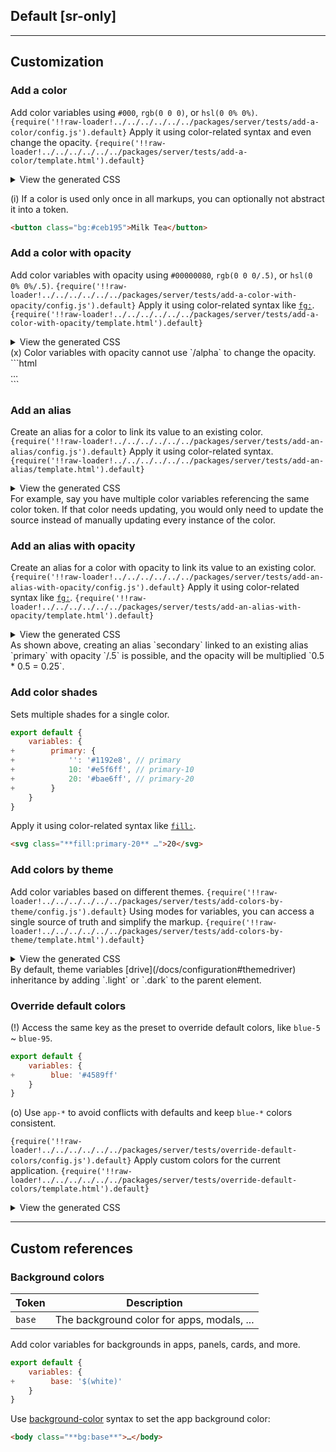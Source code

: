 ## Default [sr-only]
<Default />

---

## Customization
### Add a color
Add color variables using `#000`, `rgb(0 0 0)`, or `hsl(0 0% 0%)`.
<Code lang="js" name="master.css.js">{require('!!raw-loader!../../../../../../packages/server/tests/add-a-color/config.js').default}</Code>
Apply it using color-related syntax and even change the opacity.
<Code lang="html">{require('!!raw-loader!../../../../../../packages/server/tests/add-a-color/template.html').default}</Code>
<details>
    <summary>View the generated CSS</summary>
    <div>
        <Code lang="css" beautify>{require('!!raw-loader!../../../../../../packages/server/tests/add-a-color/generated.css').default}</Code>
    </div>
</details>

(i) If a color is used only once in all markups, you can optionally not abstract it into a token.
```html
<button class="bg:#ceb195">Milk Tea</button>
```

### Add a color with opacity
Add color variables with opacity using `#00000080`, `rgb(0 0 0/.5)`, or `hsl(0 0% 0%/.5)`.
<Code lang="js" name="master.css.js">{require('!!raw-loader!../../../../../../packages/server/tests/add-a-color-with-opacity/config.js').default}</Code>
Apply it using color-related syntax like [`fg:`](/docs/color).
<Code lang="html">{require('!!raw-loader!../../../../../../packages/server/tests/add-a-color-with-opacity/template.html').default}</Code>
<details>
    <summary>View the generated CSS</summary>
    <div>
        <Code lang="css" beautify>{require('!!raw-loader!../../../../../../packages/server/tests/add-a-color-with-opacity/generated.css').default}</Code>
    </div>
</details>
(x) Color variables with opacity cannot use `/alpha` to change the opacity.
```html
<div class="fg:**primary/.5**">…</div>
```

### Add an alias
Create an alias for a color to link its value to an existing color.
<Code lang="js" name="master.css.js">{require('!!raw-loader!../../../../../../packages/server/tests/add-an-alias/config.js').default}</Code>
Apply it using color-related syntax.
<Code lang="html">{require('!!raw-loader!../../../../../../packages/server/tests/add-an-alias/template.html').default}</Code>
<details>
    <summary>View the generated CSS</summary>
    <div>
        <Code lang="css" beautify>{require('!!raw-loader!../../../../../../packages/server/tests/add-an-alias/generated.css').default}</Code>
    </div>
</details>
For example, say you have multiple color variables referencing the same color token. If that color needs updating, you would only need to update the source instead of manually updating every instance of the color.

### Add an alias with opacity
Create an alias for a color with opacity to link its value to an existing color.
<Code lang="js" name="master.css.js">{require('!!raw-loader!../../../../../../packages/server/tests/add-an-alias-with-opacity/config.js').default}</Code>
Apply it using color-related syntax like [`fg:`](/docs/color).
<Code lang="html">{require('!!raw-loader!../../../../../../packages/server/tests/add-an-alias-with-opacity/template.html').default}</Code>
<details>
    <summary>View the generated CSS</summary>
    <div>
        <Code lang="css" beautify>{require('!!raw-loader!../../../../../../packages/server/tests/add-an-alias-with-opacity/generated.css').default}</Code>
    </div>
</details>
As shown above, creating an alias `secondary` linked to an existing alias `primary` with opacity `/.5` is possible, and the opacity will be multiplied `0.5 * 0.5 = 0.25`.

### Add color shades
Sets multiple shades for a single color.
```js name=master.css.js
export default {
    variables: {
+        primary: {
+            '': '#1192e8', // primary
+            10: '#e5f6ff', // primary-10
+            20: '#bae6ff', // primary-20
+        }
    }
}
```
Apply it using color-related syntax like [`fill:`](/docs/fill).
```html
<svg class="**fill:primary-20** …">20</svg>
```

### Add colors by theme
Add color variables based on different themes.
<Code lang="js" name="master.css.js">{require('!!raw-loader!../../../../../../packages/server/tests/add-colors-by-theme/config.js').default}</Code>
Using modes for variables, you can access a single source of truth and simplify the markup.
<Code lang="html">{require('!!raw-loader!../../../../../../packages/server/tests/add-colors-by-theme/template.html').default}</Code>
<details>
    <summary>View the generated CSS</summary>
    <div>
        <Code lang="css" beautify>{require('!!raw-loader!../../../../../../packages/server/tests/add-colors-by-theme/generated.css').default}</Code>
    </div>
</details>
By default, theme variables [drive](/docs/configuration#themedriver) inheritance by adding `.light` or `.dark` to the parent element.

### Override default colors
(!) Access the same key as the preset to override default colors, like `blue-5` ~ `blue-95`.
```js name=master.css.js
export default {
    variables: {
+        blue: '#4589ff'
    }
}
```

(o) Use `app-*` to avoid conflicts with defaults and keep `blue-*` colors consistent.

<Code lang="js" name="master.css.js">{require('!!raw-loader!../../../../../../packages/server/tests/override-default-colors/config.js').default}</Code>
Apply custom colors for the current application.
<Code lang="html">{require('!!raw-loader!../../../../../../packages/server/tests/override-default-colors/template.html').default}</Code>
<details>
    <summary>View the generated CSS</summary>
    <div>
        <Code lang="css" beautify>{require('!!raw-loader!../../../../../../packages/server/tests/override-default-colors/generated.css').default}</Code>
    </div>
</details>

---

## Custom references
### Background colors
| Token             | Description                                                                                                                       |
|-------------------|-----------------------------------------------------------------------------------------------------------------------------------|
| `base`            | The background color for apps, modals, ...                                                                                        |

Add color variables for backgrounds in apps, panels, cards, and more.
```js name=master.css.js
export default {
    variables: {
+        base: '$(white)'
    }
}
```
Use [background-color](/docs/background-color) syntax to set the app background color:
```html
<body class="**bg:base**">…</body>
```
